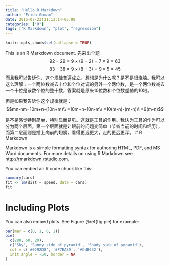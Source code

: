 ```yaml
---
title: "Hello R Markdown"
author: "Frida Gomam"
date: 2015-07-23T21:13:14-05:00
categories: ["R"]
tags: ["R Markdown", "plot", "regression"]
---
```


```r
knitr::opts_chunk$set(collapse = TRUE)
```

This is an R Markdown document. <!--more--> 
先来出个题 $$92-29=9 \times (9-2) = 7 \times 9=63$$
           $$83-38=9 \times (8-3) = 9 \times 5=45$$
而且我可以告诉你，这个规律普遍成立。想想是为什么呢？是不是很烧脑。我可以这么理解：一个两位数减去十位和个位对调的另外一个两位数，是一个两位数减去一个十位是该数个位的整十数，答案就是原来10位数和个位数差值的10培。

但是如果我告诉你这个规律就是：
$$mn-nm=10m+n-(10n+m)\\
=10m+n-10n-m\\
=10(m-n)-(m-n)\\
=9(m-n)$$

是不是感觉特别简单，特别显而易见。这就是工具的作用。我认为工具的作为可以分为两个层面。第一个层面就是让眼前的问题变简单（节省当前的时间和经历），而第二层面则是插上向前的翅膀，看得更远更大，走的更远更深。
# R Markdown

Markdown is a simple formatting syntax for authoring HTML, PDF, and MS Word documents. For more details on using R Markdown see <http://rmarkdown.rstudio.com>.

You can embed an R code chunk like this:

```r
summary(cars)
fit <- lm(dist ~ speed, data = cars)
fit
```

# Including Plots

You can also embed plots. See Figure \@ref(fig:pie) for example:

```r
par(mar = c(0, 1, 0, 1))
pie(
  c(280, 60, 20),
  c('Sky', 'Sunny side of pyramid', 'Shady side of pyramid'),
  col = c('#0292D8', '#F7EA39', '#C4B632'),
  init.angle = -50, border = NA
)
```
